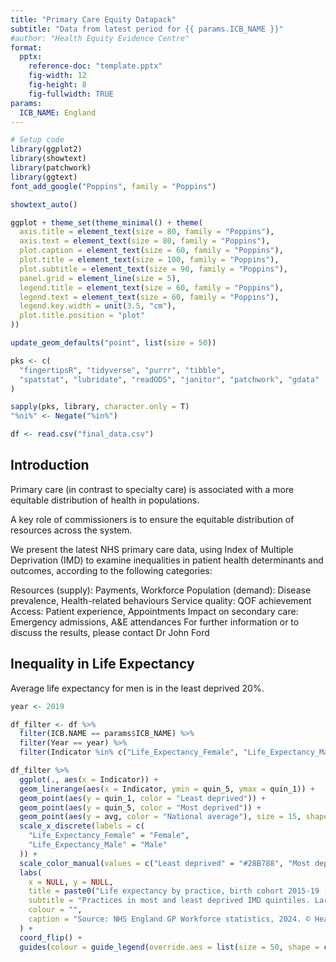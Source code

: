 ```yaml
---
title: "Primary Care Equity Datapack"
subtitle: "Data from latest period for {{ params.ICB_NAME }}"
#author: "Health Equity Evidence Centre"
format:
  pptx:
    reference-doc: "template.pptx"
    fig-width: 12
    fig-height: 8
    fig-fullwidth: TRUE
params:
  ICB_NAME: England
---
```


```r

# Setup code
library(ggplot2)
library(showtext)
library(patchwork)
library(ggtext)
font_add_google("Poppins", family = "Poppins")

showtext_auto()

ggplot + theme_set(theme_minimal() + theme(
  axis.title = element_text(size = 80, family = "Poppins"),
  axis.text = element_text(size = 80, family = "Poppins"),
  plot.caption = element_text(size = 60, family = "Poppins"),
  plot.title = element_text(size = 100, family = "Poppins"),
  plot.subtitle = element_text(size = 90, family = "Poppins"),
  panel.grid = element_line(size = 5),
  legend.title = element_text(size = 60, family = "Poppins"),
  legend.text = element_text(size = 60, family = "Poppins"),
  legend.key.width = unit(3.5, "cm"),
  plot.title.position = "plot"
))

update_geom_defaults("point", list(size = 50))

pks <- c(
  "fingertipsR", "tidyverse", "purrr", "tibble",
  "spatstat", "lubridate", "readODS", "janitor", "patchwork", "gdata"
)

sapply(pks, library, character.only = T)
"%ni%" <- Negate("%in%")

df <- read.csv("final_data.csv")
```

## Introduction
Primary care (in contrast to specialty care) is associated with a more equitable distribution of health in populations.

A key role of commissioners is to ensure the equitable distribution of resources across the system.

We present the latest NHS primary care data, using Index of Multiple Deprivation (IMD) to examine inequalities in patient health determinants and outcomes, according to the following categories:

Resources (supply): Payments, Workforce
Population (demand): Disease prevalence, Health-related behaviours
Service quality: QOF achievement
Access: Patient experience, Appointments
Impact on secondary care: Emergency admissions, A&E attendances
For further information or to discuss the results, please contact Dr John Ford

## Inequality in Life Expectancy
Average life expectancy for men is in the least deprived 20%.
      
```r
year <- 2019

df_filter <- df %>%
  filter(ICB.NAME == params$ICB_NAME) %>%
  filter(Year == year) %>%
  filter(Indicator %in% c("Life_Expectancy_Female", "Life_Expectancy_Male"))

df_filter %>%
  ggplot(., aes(x = Indicator)) +
  geom_linerange(aes(x = Indicator, ymin = quin_5, ymax = quin_1)) +
  geom_point(aes(y = quin_1, color = "Least deprived")) +
  geom_point(aes(y = quin_5, color = "Most deprived")) +
  geom_point(aes(y = avg, color = "National average"), size = 15, shape = 18) +
  scale_x_discrete(labels = c(
    "Life_Expectancy_Female" = "Female",
    "Life_Expectancy_Male" = "Male"
  )) +
  scale_color_manual(values = c("Least deprived" = "#28B788", "Most deprived" = "#007AA8", "National average" = "#A80026")) +
  labs(
    x = NULL, y = NULL,
    title = paste0("Life expectancy by practice, birth cohort 2015-19 (", params$ICB_NAME, ")"),
    subtitle = "Practices in most and least deprived IMD quintiles. Larger circles represent stronger socio-economic gradient.",
    colour = "",
    caption = "Source: NHS England GP Workforce statistics, 2024. © Health Equity Evidence Centre, 2024."
  ) +
  coord_flip() +
  guides(colour = guide_legend(override.aes = list(size = 50, shape = c(16, 16, 18))))
```


